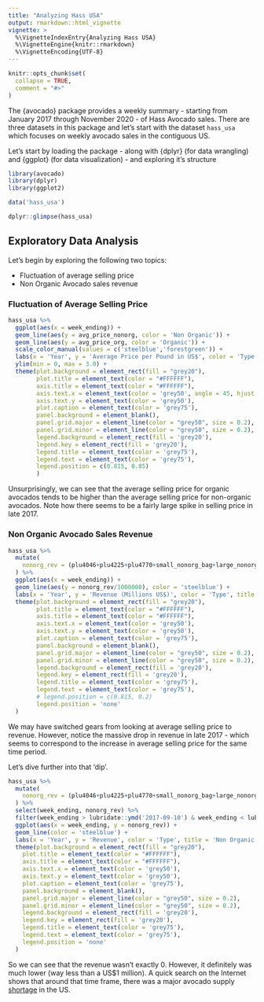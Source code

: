 ```yaml
---
title: "Analyzing Hass USA"
output: rmarkdown::html_vignette
vignette: >
  %\VignetteIndexEntry{Analyzing Hass USA}
  %\VignetteEngine{knitr::rmarkdown}
  %\VignetteEncoding{UTF-8}
---
```


```r
knitr::opts_chunk$set(
  collapse = TRUE,
  comment = "#>"
)
```

The {avocado} package provides a weekly summary - starting from January 2017 through November 2020 - of Hass Avocado sales. There are three datasets in this package and let's start with the dataset `hass_usa` which focuses on weekly avocado sales in the contiguous US.

Let's start by loading the package - along with {dplyr} (for data wrangling) and {ggplot} (for data visualization) - and exploring it's structure

```r
library(avocado)
library(dplyr)
library(ggplot2)

data('hass_usa')

dplyr::glimpse(hass_usa)
```


## Exploratory Data Analysis

Let's begin by exploring the following two topics:

- Fluctuation of average selling price
- Non Organic Avocado sales revenue

### Fluctuation of Average Selling Price

```r
hass_usa %>%
  ggplot(aes(x = week_ending)) +
  geom_line(aes(y = avg_price_nonorg, color = 'Non Organic')) +
  geom_line(aes(y = avg_price_org, color = 'Organic')) +
  scale_color_manual(values = c('steelblue','forestgreen')) +
  labs(x = 'Year', y = 'Average Price per Pound in US$', color = 'Type', title = 'Average Selling Price by Week', caption = 'Not adjusted for inflation\nSource: Hass Avocado Board') +
  ylim(min = 0, max = 3.0) +
  theme(plot.background = element_rect(fill = "grey20"),
        plot.title = element_text(color = "#FFFFFF"),
        axis.title = element_text(color = "#FFFFFF"),
        axis.text.x = element_text(color = 'grey50', angle = 45, hjust = 1),
        axis.text.y = element_text(color = 'grey50'),
        plot.caption = element_text(color = 'grey75'),
        panel.background = element_blank(),
        panel.grid.major = element_line(color = "grey50", size = 0.2),
        panel.grid.minor = element_line(color = "grey50", size = 0.2),
        legend.background = element_rect(fill = 'grey20'),
        legend.key = element_rect(fill = 'grey20'),
        legend.title = element_text(color = 'grey75'),
        legend.text = element_text(color = 'grey75'),
        legend.position = c(0.815, 0.85)
        )
```

Unsurprisingly, we can see that the average selling price for organic avocados tends to be higher than the average selling price for non-organic avocados. Note how there seems to be a fairly large spike in selling price in late 2017.

### Non Organic Avocado Sales Revenue

```r
hass_usa %>%
  mutate(
    nonorg_rev = (plu4046+plu4225+plu4770+small_nonorg_bag+large_nonorg_bag+xlarge_nonorg_bag) * avg_price_nonorg
  ) %>%
  ggplot(aes(x = week_ending)) +
  geom_line(aes(y = nonorg_rev/1000000), color = 'steelblue') +
  labs(x = 'Year', y = 'Revenue (Millions US$)', color = 'Type', title = 'Non Organic Avocado Sales Revenue', caption = 'Not adjusted for inflation\nSource: Hass Avocado Board') +
  theme(plot.background = element_rect(fill = "grey20"),
        plot.title = element_text(color = "#FFFFFF"),
        axis.title = element_text(color = "#FFFFFF"),
        axis.text.x = element_text(color = 'grey50'),
        axis.text.y = element_text(color = 'grey50'),
        plot.caption = element_text(color = 'grey75'),
        panel.background = element_blank(),
        panel.grid.major = element_line(color = "grey50", size = 0.2),
        panel.grid.minor = element_line(color = "grey50", size = 0.2),
        legend.background = element_rect(fill = 'grey20'),
        legend.key = element_rect(fill = 'grey20'),
        legend.title = element_text(color = 'grey75'),
        legend.text = element_text(color = 'grey75'),
        # legend.position = c(0.815, 0.2)
        legend.position = 'none'
  )
```

We may have switched gears from looking at average selling price to revenue. However, notice the massive drop in revenue in late 2017 - which seems to correspond to the increase in average selling price for the same time period.

Let's dive further into that 'dip'.

```r
hass_usa %>%
  mutate(
    nonorg_rev = (plu4046+plu4225+plu4770+small_nonorg_bag+large_nonorg_bag+xlarge_nonorg_bag) * avg_price_nonorg
  ) %>%
  select(week_ending, nonorg_rev) %>%
  filter(week_ending > lubridate::ymd('2017-09-10') & week_ending < lubridate::ymd('2017-10-15')) %>%
  ggplot(aes(x = week_ending, y = nonorg_rev)) +
  geom_line(color = 'steelblue') +
  labs(x = 'Year', y = 'Revenue', color = 'Type', title = 'Non Organic Avocado Sales Revenue', caption = 'Not adjusted for inflation\nSource: Hass Avocado Board') +
  theme(plot.background = element_rect(fill = "grey20"),
    plot.title = element_text(color = "#FFFFFF"),
    axis.title = element_text(color = "#FFFFFF"),
    axis.text.x = element_text(color = 'grey50'),
    axis.text.y = element_text(color = 'grey50'),
    plot.caption = element_text(color = 'grey75'),
    panel.background = element_blank(),
    panel.grid.major = element_line(color = "grey50", size = 0.2),
    panel.grid.minor = element_line(color = "grey50", size = 0.2),
    legend.background = element_rect(fill = 'grey20'),
    legend.key = element_rect(fill = 'grey20'),
    legend.title = element_text(color = 'grey75'),
    legend.text = element_text(color = 'grey75'),
    legend.position = 'none'
  )
```

So we can see that the revenue wasn't exactly 0. However, it definitely was much lower (way less than a US$1 million). A quick search on the Internet shows that around that time frame, there was a major avocado supply [shortage](https://laist.com/2017/08/17/avocado_shortage.php) in the US.
